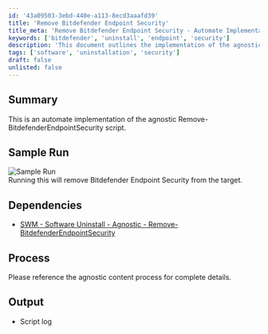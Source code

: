 ```yaml
---
id: '43a09503-3ebd-440e-a113-8ecd3aaafd39'
title: 'Remove Bitdefender Endpoint Security'
title_meta: 'Remove Bitdefender Endpoint Security - Automate Implementation'
keywords: ['bitdefender', 'uninstall', 'endpoint', 'security']
description: 'This document outlines the implementation of the agnostic Remove-BitdefenderEndpointSecurity script, detailing its dependencies, process, and expected output for removing Bitdefender Endpoint Security from target systems.'
tags: ['software', 'uninstallation', 'security']
draft: false
unlisted: false
---
```

## Summary

This is an automate implementation of the agnostic Remove-BitdefenderEndpointSecurity script.

## Sample Run

![Sample Run](../../../static/img/Remove-BitDefender-Endpoint-Security/image_1.png)  
Running this will remove Bitdefender Endpoint Security from the target.

## Dependencies

- [SWM - Software Uninstall - Agnostic - Remove-BitdefenderEndpointSecurity](https://proval.itglue.com/DOC-5078775-11524980)

## Process

Please reference the agnostic content process for complete details.

## Output

- Script log











